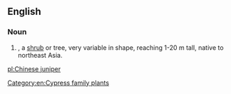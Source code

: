 ==English==
{{rfi}}

===Noun===
{{en-noun|head=[[Chinese]] [[juniper]]}}
{{wikipedia}}

# {{taxlink|Juniperus chinensis|species|noshow=1}}, a [[shrub]] or tree, very variable in shape, reaching 1-20 m tall, native to northeast Asia.

[[Category:en:Cypress family plants]]

[[pl:Chinese juniper]]